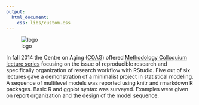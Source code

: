 ```yaml
---
output:
  html_document:
    css: libs/custom.css
---
```

![logo][logo]

In fall 2014 the Centre on Aging ([COAG](http://www.coag.uvic.ca/)) offered  [Methodology Colloquium lecture series](http://ialsa.github.io/COAG-colloquium-2014F/) focusing on the issue of reproducible research and specifically organization of research workflow with RStudio.  Five out of six lectures gave a demonstration of a minimalist project in statistical modeling. A sequence of multilevel models was reported using knitr and rmarkdown R packages. Basic R and ggplot syntax was surveyed. Examples were given on report organization and the design of the model sequence.

[logo]:./images/ialsa_long.png